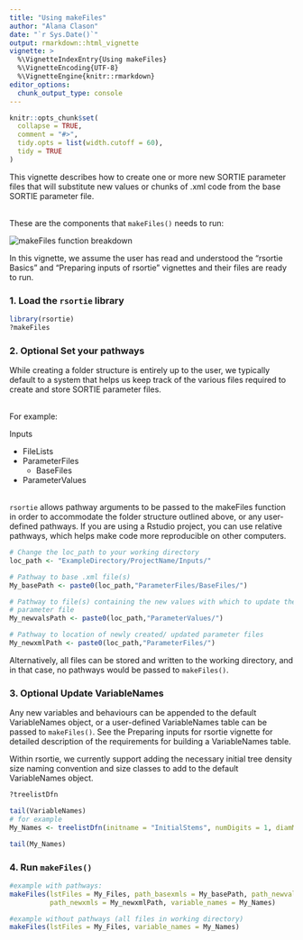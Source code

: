 ```yaml
---
title: "Using makeFiles"
author: "Alana Clason"
date: "`r Sys.Date()`"
output: rmarkdown::html_vignette
vignette: >
  %\VignetteIndexEntry{Using makeFiles}
  %\VignetteEncoding{UTF-8}
  %\VignetteEngine{knitr::rmarkdown}
editor_options: 
  chunk_output_type: console
---
```


```r
knitr::opts_chunk$set(
  collapse = TRUE,
  comment = "#>",
  tidy.opts = list(width.cutoff = 60), 
  tidy = TRUE
)
```

This vignette describes how to create one or more new SORTIE parameter files that will substitute new values or chunks of .xml code from the base SORTIE parameter file.  
<br>  

These are the components that `makeFiles()` needs to run:

![makeFiles function breakdown](makeFiles_schematic.jpg)
<br>  
  
In this vignette, we assume the user has read and understood the "rsortie Basics" and "Preparing inputs of rsortie" vignettes and their files are ready to run.

### 1. Load the `rsortie` library

```r
library(rsortie)
?makeFiles
```


### 2. **Optional** Set your pathways

While creating a folder structure is entirely up to the user, we typically default to a system that helps us keep track of the various files required to create and store SORTIE parameter files.  
<br>  

For example:

Inputs  
  
* FileLists  
* ParameterFiles  
    * BaseFiles  
* ParameterValues  
<br>  

`rsortie` allows pathway arguments to be passed to the makeFiles function in order to accommodate the folder structure outlined above, or any user-defined pathways. If you are using a Rstudio project, you can use relative pathways, which helps make code more reproducible on other computers.

```r
# Change the loc_path to your working directory
loc_path <- "ExampleDirectory/ProjectName/Inputs/" 

# Pathway to base .xml file(s)
My_basePath <- paste0(loc_path,"ParameterFiles/BaseFiles/")

# Pathway to file(s) containing the new values with which to update the base 
# parameter file
My_newvalsPath <- paste0(loc_path,"ParameterValues/")

# Pathway to location of newly created/ updated parameter files
My_newxmlPath <- paste0(loc_path,"ParameterFiles/")
```

Alternatively, all files can be stored and written to the working directory, and in that case, no pathways would be passed to  `makeFiles()`.

### 3. **Optional** Update VariableNames

Any new variables and behaviours can be appended to the default VariableNames object, or a user-defined VariableNames table can be passed to `makeFiles()`. See the Preparing inputs for rsortie vignette for detailed description of the requirements for building a VariableNames table.

Within rsortie, we currently support adding the necessary initial tree density size naming convention and size classes to add to the default VariableNames object.

```r
?treelistDfn

tail(VariableNames)
# for example
My_Names <- treelistDfn(initname = "InitialStems", numDigits = 1, diamMin = 1.5, diamMax = 100, diamInc = 1.5)

tail(My_Names)
```

### 4. Run `makeFiles()`
```r
#example with pathways:
makeFiles(lstFiles = My_Files, path_basexmls = My_basePath, path_newvals = My_newvalsPath, 
          path_newxmls = My_newxmlPath, variable_names = My_Names)

#example without pathways (all files in working directory)
makeFiles(lstFiles = My_Files, variable_names = My_Names)

```



